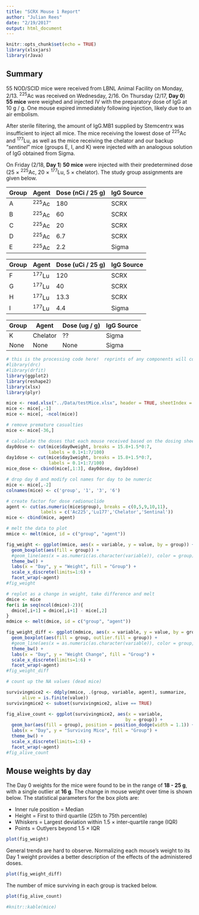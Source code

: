 ```yaml
---
title: "SCRX Mouse 1 Report"
author: "Julian Rees"
date: "2/19/2017"
output: html_document
---
```


```r
knitr::opts_chunk$set(echo = TRUE)
library(xlsxjars)
library(rJava)
```

## Summary
55 NOD/SCID mice were received from LBNL Animal Facility on Monday, 2/13.  ^225^Ac was received on Wednesday, 2/16.  On Thursday (2/17, **Day 0**) **55 mice** were weighed and injected IV with the preparatory dose of IgG at 10 \mu g / g.  One mouse expired immediately following injection, likely due to an air embolism. 

After sterile filtering, the amount of IgG.MB1 supplied by Stemcentrx was insufficient to inject all mice. The mice receiving the lowest dose of ^225^Ac and ^177^Lu, as well as the mice receiving the chelator and our backup "*sentinel*" mice (groups E, I, and K) were injected with an analogous solution of IgG obtained from Sigma. 

On Friday (2/18, **Day 1**) **50 mice** were injected with their predetermined dose (25 $\times$ ^225^Ac, 20 $\times$ ^177^Lu, 5 $\times$ chelator).  The study group assignments are given below. 

Group | Agent | Dose (nCi / 25 g) | IgG Source
------|---------|------ | --
A | ^225^Ac | 180 | SCRX
B | ^225^Ac | 60  | SCRX
C | ^225^Ac | 20  | SCRX
D | ^225^Ac | 6.7 | SCRX
E | ^225^Ac | 2.2 | Sigma

Group | Agent | Dose (uCi / 25 g) | IgG Source
------|---------|------ | --
F | ^177^Lu | 120 | SCRX
G | ^177^Lu | 40  | SCRX
H | ^177^Lu | 13.3 | SCRX
I | ^177^Lu | 4.4 | Sigma

Group | Agent | Dose (ug / g) | IgG Source
------|---------|------ | --
K | Chelator | ?? | Sigma
None | None |  None  | Sigma




```r

# this is the processing code here!  reprints of any components will come below
#library(drc)
#library(drfit)
library(ggplot2)
library(reshape2)
library(xlsx)
library(plyr)

mice <- read.xlsx("../Data/testMice.xlsx", header = TRUE, sheetIndex = 1)
mice <- mice[,-1]
mice <- mice[, -ncol(mice)]

# remove premature casualties
mice <- mice[-36,]

# calculate the doses that each mouse received based on the dosing sheet
day0dose <- cut(mice$day0weight, breaks = 15.8+1.5*0:7, 
                labels = 0.1+1:7/100)
day1dose <- cut(mice$day1weight, breaks = 15.8+1.5*0:7, 
                labels = 0.1+1:7/100)
mice_dose <- cbind(mice[,1:3], day0dose, day1dose)

# drop day 0 and modify col names for day to be numeric
mice <- mice[,-2]
colnames(mice) <- c('group', '1', '3', '6')

# create factor for dose radionuclide
agent <- cut(as.numeric(mice$group), breaks = c(0,5,9,10,11),
             labels = c('Ac225','Lu177','Chelator','Sentinal'))
mice <- cbind(mice, agent)

# melt the data to plot 
mmice <- melt(mice, id = c("group", "agent"))

fig_weight <- ggplot(mmice, aes(x = variable, y = value, by = group)) + 
  geom_boxplot(aes(fill = group)) + 
  #geom_line(aes(x = as.numeric(as.character(variable)), color = group)) +
  theme_bw() +
  labs(x = "Day", y = "Weight", fill = "Group") +
  scale_x_discrete(limits=1:6) +
  facet_wrap(~agent)
#fig_weight

# replot as a change in weight, take difference and melt
dmice <- mice
for(i in seq(ncol(dmice)-2)){
  dmice[,i+1] = dmice[,i+1] - mice[,2]
}
mdmice <- melt(dmice, id = c("group", "agent"))

fig_weight_diff <- ggplot(mdmice, aes(x = variable, y = value, by = group)) + 
  geom_boxplot(aes(fill = group, outlier.fill = group)) + 
  #geom_line(aes(x = as.numeric(as.character(variable)), color = group, group = group)) +
  theme_bw() +
  labs(x = "Day", y = "Weight Change", fill = "Group") +
  scale_x_discrete(limits=1:6) +
  facet_wrap(~agent)
#fig_weight_diff

# count up the NA values (dead mice)

survivingmice2 <- ddply(mmice, .(group, variable, agent), summarize, 
      alive = is.finite(value))
survivingmice2 <- subset(survivingmice2, alive == TRUE)

fig_alive_count <- ggplot(survivingmice2, aes(x = variable, 
                                             by = group)) + 
  geom_bar(aes(fill = group), position = position_dodge(width = 1.1)) + 
  labs(x = "Day", y = "Surviving Mice", fill = "Group") +
  theme_bw() +
  scale_x_discrete(limits=1:6) +
  facet_wrap(~agent)
#fig_alive_count
```

## Mouse weights by day
The Day 0 weights for the mice were found to be in the range of **18 - 25 g**, with a single outlier at **16 g**.  The change in mouse weight over time is shown below. The statistical parameters for the box plots are:

* Inner rule position = Median
* Height = First to third quartile (25th to 75th percentile)
* Whiskers = Largest deviation within 1.5 $\times$ inter-quartile range (IQR)
* Points = Outlyers beyond 1.5 $\times$ IQR

```r
plot(fig_weight)
```

General trends are hard to observe.  Normalizing each mouse's weight to its Day 1 weight provides a better description of the effects of the administered doses.

```r
plot(fig_weight_diff)
```

The number of mice surviving in each group is tracked below. 

```r
plot(fig_alive_count)
```

```r
#knitr::kable(mice)
```
